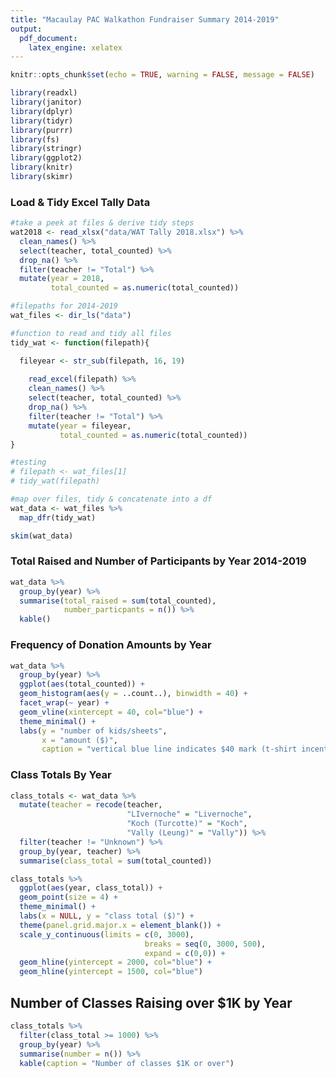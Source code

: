 ```yaml
---
title: "Macaulay PAC Walkathon Fundraiser Summary 2014-2019"
output:
  pdf_document:
    latex_engine: xelatex
---
```


```r
knitr::opts_chunk$set(echo = TRUE, warning = FALSE, message = FALSE)

library(readxl)
library(janitor)
library(dplyr)
library(tidyr)
library(purrr)
library(fs)
library(stringr)
library(ggplot2)
library(knitr)
library(skimr)
```

### Load & Tidy Excel Tally Data

```r
#take a peek at files & derive tidy steps
wat2018 <- read_xlsx("data/WAT Tally 2018.xlsx") %>%
  clean_names() %>% 
  select(teacher, total_counted) %>% 
  drop_na() %>% 
  filter(teacher != "Total") %>% 
  mutate(year = 2018,
         total_counted = as.numeric(total_counted)) 
```


```r
#filepaths for 2014-2019
wat_files <- dir_ls("data")

#function to read and tidy all files
tidy_wat <- function(filepath){

  fileyear <- str_sub(filepath, 16, 19)
    
    read_excel(filepath) %>% 
    clean_names() %>% 
    select(teacher, total_counted) %>% 
    drop_na() %>% 
    filter(teacher != "Total") %>% 
    mutate(year = fileyear,
           total_counted = as.numeric(total_counted)) 
}

#testing
# filepath <- wat_files[1]
# tidy_wat(filepath)

#map over files, tidy & concatenate into a df
wat_data <- wat_files %>% 
  map_dfr(tidy_wat)

skim(wat_data)
```

### Total Raised and Number of Participants by Year 2014-2019

```r
wat_data %>% 
  group_by(year) %>% 
  summarise(total_raised = sum(total_counted),
            number_particpants = n()) %>% 
  kable()
```

### Frequency of Donation Amounts by Year

```r
wat_data %>% 
  group_by(year) %>% 
  ggplot(aes(total_counted)) +
  geom_histogram(aes(y = ..count..), binwidth = 40) +
  facet_wrap(~ year) +
  geom_vline(xintercept = 40, col="blue") +
  theme_minimal() +
  labs(y = "number of kids/sheets",
       x = "amount ($)",
       caption = "vertical blue line indicates $40 mark (t-shirt incentive prize)") 
```


### Class Totals By Year

```r
class_totals <- wat_data %>% 
  mutate(teacher = recode(teacher,
                          "LIvernoche" = "Livernoche",
                          "Koch (Turcotte)" = "Koch",
                          "Vally (Leung)" = "Vally")) %>% 
  filter(teacher != "Unknown") %>% 
  group_by(year, teacher) %>%
  summarise(class_total = sum(total_counted))

class_totals %>% 
  ggplot(aes(year, class_total)) +
  geom_point(size = 4) +
  theme_minimal() +
  labs(x = NULL, y = "class total ($)") +
  theme(panel.grid.major.x = element_blank()) +
  scale_y_continuous(limits = c(0, 3000), 
                              breaks = seq(0, 3000, 500), 
                              expand = c(0,0)) +
  geom_hline(yintercept = 2000, col="blue") +
  geom_hline(yintercept = 1500, col="blue")


```

## Number of Classes Raising over $1K by Year

```r
class_totals %>%
  filter(class_total >= 1000) %>% 
  group_by(year) %>%
  summarise(number = n()) %>% 
  kable(caption = "Number of classes $1K or over")
```

